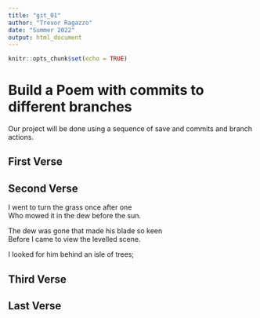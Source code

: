 ```yaml
---
title: "git_01"
author: "Trevor Ragazzo"
date: "Summer 2022"
output: html_document
---
```


```r
knitr::opts_chunk$set(echo = TRUE)
```
# Build a Poem with commits to different branches
Our project will be done using a sequence of save and commits and branch actions.
<!-- Do not modify or change any text in "!--" bracketed areas such as this --- these are instructions to
you, if you change any of this the git program will notice it and compromise your git merging strategy !-->

## First Verse 
<!--Put the first five lines of a poem by Lewis Carrol in this section!-->


 

## Second Verse
<!--Put the first five lines of a poem by Robert Frost here!-->

I went to turn the grass once after one  
Who mowed it in the dew before the sun.  

The dew was gone that made his blade so keen  
Before I came to view the levelled scene.  

I looked for him behind an isle of trees;  

## Third Verse
<!--Put the first two verses of The Walrus and the Carpenter here!-->

 

## Last Verse
<!--Put a short poem of your choice 8-20 lines,here!-->

